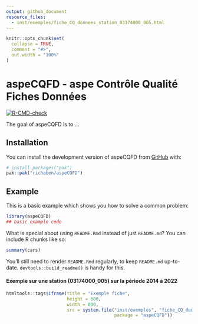 ```yaml
---
output: github_document
resource_files:
  - inst/exemples/fiche_CQ_donnees_station_03174000_005.html
---
```


<!-- README.md is generated from README.Rmd. Please edit that file -->

```r
knitr::opts_chunk$set(
  collapse = TRUE,
  comment = "#>",
  out.width = "100%"
)
```

# aspeCQFD - aspe Contrôle Qualité Fiches Données

<!-- badges: start -->
[![R-CMD-check](https://github.com/richaben/aspeCQFD/actions/workflows/R-CMD-check.yaml/badge.svg)](https://github.com/richaben/aspeCQFD/actions/workflows/R-CMD-check.yaml)
<!-- badges: end -->

The goal of aspeCQFD is to ...

## Installation

You can install the development version of aspeCQFD from [GitHub](https://github.com/) with:

``` r
# install.packages("pak")
pak::pak("richaben/aspeCQFD")
```

## Example

This is a basic example which shows you how to solve a common problem:

```r
library(aspeCQFD)
## basic example code
```

What is special about using `README.Rmd` instead of just `README.md`? You can include R chunks like so:

```r
summary(cars)
```

You'll still need to render `README.Rmd` regularly, to keep `README.md` up-to-date. `devtools::build_readme()` is handy for this.

#### Exemple sur une station (03174000_005) sur la période 2014 à 2022

```r
htmltools::tags$iframe(title = "Exemple fiche", 
                       height = 600, 
                       width = 800,
                       src = system.file("inst/exemples", "fiche_CQ_donnees_station_03174000_005.html",
                                         package = "aspeCQFD"))
```
